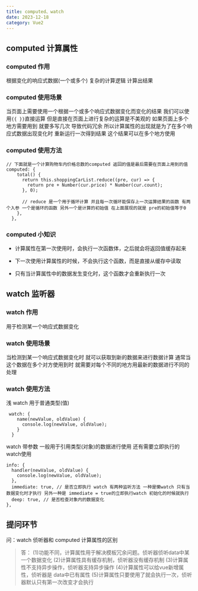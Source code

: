 ```yaml
---
title: computed、watch
date: 2023-12-18
category: Vue2
---
```


## computed 计算属性

### computed 作用

根据变化的响应式数据(一个或多个) 复杂的计算逻辑 计算出结果

### computed 使用场景

当页面上需要使用一个根据一个或多个响应式数据变化而变化的结果 我们可以使用`{{ }}`直接运算 但是直接在页面上进行复杂的运算是不美观的 如果页面上多个地方需要用到 就要多写几次 导致代码冗余 所以计算属性的出现就是为了在多个响应式数据出现变化时 重新运行一次得到结果 这个结果可以在多个地方使用

### computed 使用方法

```
// 下面就是一个计算购物车内价格总数的computed 返回的值是最后需要在页面上用到的值
computed: {
    total() {
      return this.shoppingCarList.reduce((pre, cur) => {
        return pre + Number(cur.price) * Number(cur.count);
      }, 0);

      // reduce 是一个用于循环计算 并且每一次循环能保存上一次运算结果的函数 有两个入参 一个是循环的函数 另外一个是计算的初始值 在上面展现的就是 pre的初始值等于0
    },
  },
```

### computed 小知识

-   计算属性在第一次使用时，会执行一次函数体，之后就会将返回值缓存起来

-   下一次使用计算属性的时候，不会执行这个函数，而是直接从缓存中读取

-   只有当计算属性中的数据发生变化时，这个函数才会重新执行一次

## watch 监听器

### watch 作用

用于检测某一个响应式数据变化

### watch 使用场景

当检测到某一个响应式数据变化时 就可以获取到新的数据来进行数据计算 通常当这个数据在多个对方使用到时 就需要对每个不同的地方用最新的数据进行不同的处理

### watch 使用方法

浅 watch 用于普通类型(值)

```
 watch: {
    name(newValue, oldValue) {
      console.log(newValue, oldValue);
    }
  }
```

watch 带参数 一般用于引用类型(对象)的数据进行使用 还有需要立即执行的watch使用

```
info: {
  handler(newValue, oldValue) {
    console.log(newValue, oldValue);
  },
  immediate: true, // 是否立即执行 watch 有两种监听方法 一种是懒watch 只有当数据变化时才执行 另外一种是 immediate = true的立即执行watch 初始化的时候就执行
  deep: true, // 是否检查对象内的数据变化
},
```

## 提问环节

问：watch 侦听器和 computed 计算属性的区别

> 答：
> (1)功能不同，计算属性用于解决模板冗余问题。侦听器侦听data中某一个数据变化
> (2)计算属性具有缓存机制，侦听器没有缓存机制
> (3)计算属性不支持异步操作，侦听器支持异步操作
> (4)计算属性可以给vue新增属性，侦听器是 data中已有属性
> (5)计算属性只要使用了就会执行一次，侦听器默认只有第一次改变才会执行
